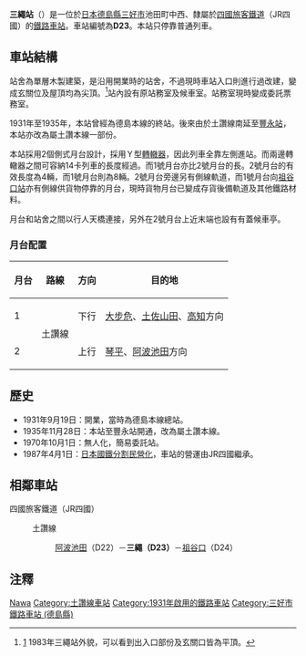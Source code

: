 {{noteTA
|T=zh-tw:三繩車站; zh-cn:三绳站; zh-hk:三繩站;
|1=zh-tw:三繩車站; zh-cn:三绳站; zh-hk:三繩站;
}}
{{日本車站資訊
|公司色     = #1cadca
|文字色     =
|站名       = 三繩站
|圖片       = JRS minawa sta.jpg
|pxl        =
|圖片說明   = 三繩站站舍，攝於2008年
|日文原名   = 三縄
|平假名     = みなわ
|羅馬拼音   = Minawa
|前一站     = D22 [[阿波池田站|阿波池田]]
|後一站     = [[祖谷口站|祖谷口]] D24
|前一站距離 = 3.9
|後一站距離 = 4.5
|電報略號   = ミナ
|車站編號   = {{車站編號c|#e25885|D23}}
|所屬公司   = [[四國旅客鐵道|四國旅客鐵道]]（JR四國）
|所屬路線   = {{Color|#e25885|■}}[[土讚線|土讚線]]
|距離       = 47.8
|起站       = [[多度津站|多度津]]
|所在地     = [[德島縣|德島縣]][[三好市_(德島縣)|三好市]]池田町中西
|車站構造   = [[地面車站|地面車站]]
|月台配置   = 2面2線
|啟用年月日 = 1931年9月19日
|廢止年月日 =
|上下車人次 = 
|統計年度   = 
|備註       = 簡易委託站
}}

'''三繩站'''（{{jpn|j=三縄駅|hg=みなわえき|rm=Minawa eki|f=y}}）是一位於[[日本|日本]][[德島縣|德島縣]][[三好市_(德島縣)|三好市]]池田町中西、隸屬於[[四國旅客鐵道|四國旅客鐵道]]（JR四國）的[[鐵路車站|鐵路車站]]。車站編號為'''D23'''。本站只停靠普通列車。

==車站結構==
站舍為單層木製建築，是沿用開業時的站舍，不過現時車站入口則進行過改建，變成玄關位及屋頂均為尖頂。<ref>[http://df50shikoku.web.fc2.com/ekisha/dosan/shirimina.htm] {{Wayback|url=http://df50shikoku.web.fc2.com/ekisha/dosan/shirimina.htm |date=20160304115246 }} 1983年三繩站外貌，可以看到出入口部份及玄關口皆為平頂。</ref>站內設有原站務室及候車室。站務室現時變成委託票務室。

1931年至1935年，本站曾經為德島本線的終站。後來由於土讚線南延至[[豐永站|豐永站]]，本站亦改為屬土讚本線一部份。

本站採用2個側式月台設計，採用Ｙ型[[轉轍器|轉轍器]]，因此列車全靠左側進站。而兩邊轉轍器之間可容納14卡列車的長度經過。而1號月台亦比2號月台的長。2號月台的有效長度為4輛，而1號月台則為8輛。2號月台旁邊另有側線軌道，而1號月台向[[祖谷口站|祖谷口站]]亦有側線供貨物停靠的月台，現時貨物月台已變成存貨後備軌道及其他鐵路材料。

月台和站舍之間以行人天橋連接，另外在2號月台上近末端也設有有蓋候車亭。

===月台配置===
{| class="wikitable"
|-
!月台!!路線!!方向!!目的地
|-
! 1
! rowspan="2" | {{color|#e25885|■}}土讚線
! style="text-align:center" | 下行
| [[大步危站|大步危]]、[[土佐山田站|土佐山田]]、[[高知站|高知]]方向
|-
! 2
! style="text-align:center" | 上行
| [[琴平站|琴平]]、[[阿波池田站|阿波池田]]方向
|}

== 歷史 ==
* 1931年9月19日：開業，當時為德島本線總站。
* 1935年11月28日：本站至豐永站開通，改為屬土讚本線。
* 1970年10月1日：無人化，簡易委託站。
* 1987年4月1日：[[日本國鐵分割民營化|日本國鐵分割民營化]]，車站的營運由JR四國繼承。

== 相鄰車站 ==
;四國旅客鐵道（JR四國）
: {{Color|#e25885|■}}土讚線
:: [[阿波池田站|阿波池田]]（D22）－'''三繩（D23）'''－[[祖谷口站|祖谷口]]（D24）

==注釋==
{{reflist}}

{{土讚線1}}

{{DEFAULTSORT:Minawa}}
[[Category:日本鐵路車站_Mi|Nawa]]
[[Category:土讚線車站|Category:土讚線車站]]
[[Category:1931年啟用的鐵路車站|Category:1931年啟用的鐵路車站]]
[[Category:三好市鐵路車站_(德島縣)|Category:三好市鐵路車站 (德島縣)]]
